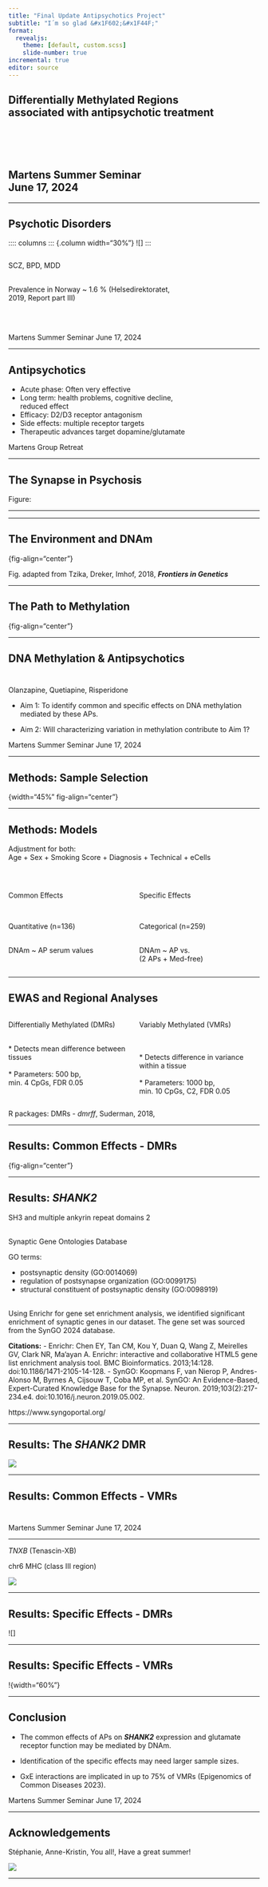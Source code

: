 ```yaml
---
title: "Final Update Antipsychotics Project"
subtitle: "I´m so glad &#x1F602;&#x1F44F;"
format: 
  revealjs:
    theme: [default, custom.scss]
    slide-number: true
incremental: true
editor: source
---
```


## Differentially Methylated Regions <br> associated with antipsychotic treatment <br> <br> <br> <br> <br> Martens Summer Seminar <br> June 17, 2024 {background-color="black" background-image="img/summerFlowers.jpg" background-size="cover" background-opacity="0.7"}

---

## Psychotic Disorders<br>

:::: columns
::: {.column width="30%"}
![]
:::

::: {.column width="70%"}
<p>[SCZ, BPD, MDD]{.highlight}</p>

<br> Prevalence in Norway \~ 1.6 % (Helsedirektoratet, 2019, Report part III) <br><br>  <br>   

:::

::: footer
Martens Summer Seminar June 17, 2024
:::
---

## Antipsychotics <br>

::: {.nonincremental}

-  Acute phase: Often very effective<br>
-  Long term: health problems, cognitive decline,<br> reduced effect<br>
-  Efficacy: D2/D3 receptor antagonism <br>
-  Side effects: multiple receptor targets<br>
-  Therapeutic advances target dopamine/glutamate 

:::


::: footer
Martens Group Retreat

:::


---

## The Synapse in Psychosis





::: footer
Figure: 
:::

---





---


## The Environment and DNAm

{fig-align="center"}

::: footer
Fig. adapted from Tzika, Dreker, Imhof, 2018, ***Frontiers in Genetics***
:::

---


## The Path to Methylation 

{fig-align="center"}




---


## DNA Methylation & Antipsychotics <br> <br>

<p>[Olanzapine, Quetiapine, Risperidone]{.highlight}</p>

::: {.nonincremental}
 

-  Aim 1: To identify common and specific effects on DNA methylation mediated by these APs.

-  Aim 2: Will characterizing variation in methylation contribute to Aim 1? 

:::

::: footer
Martens Summer Seminar June 17, 2024
:::


---


## Methods: Sample Selection {.nostretch}

{width="45%" fig-align="center"}

---

## Methods: Models

Adjustment for both: <br> Age + Sex + Smoking Score + Diagnosis + Technical + eCells

:::: columns
::: {.column width="50%"}
<br>

<p>[Common Effects]{.highlight}</p>

<br>

Quantitative (n=136) <br> <br>

DNAm \~ AP serum values

:::

::: {.column width="50%"}
<br>

<p>[Specific Effects]{.highlight}</p>

<br>

Categorical (n=259) <br> <br>

DNAm \~ AP vs. <br> (2 APs + Med-free)
:::

::::

---

## EWAS and Regional Analyses

:::: columns
::: {.column width="50%"}
<p>[Differentially Methylated (DMRs)]{.highlight}</p>

<br> * Detects mean difference between tissues <br><br> * Parameters: 500 bp, <br> min. 4 CpGs, FDR 0.05
:::

::: {.column width="50%"}
<p>[Variably Methylated (VMRs)]{.highlight}</p>

<br> <br> * Detects difference in variance within a tissue <br><br> * Parameters: 1000 bp, <br> min. 10 CpGs, C2, FDR 0.05
:::

::::

::: footer
R packages: DMRs - *dmrff*, Suderman, 2018,
:::

---

## Results: Common Effects - DMRs

{fig-align="center"}

---

## Results: *SHANK2* <br>

SH3 and multiple ankyrin repeat domains 2 <br><br>

Synaptic Gene Ontologies Database

<p>[GO terms:]{.highlight}</p> 

::: {.nonincremental}

-  postsynaptic density (GO:0014069) <br> 
-  regulation of postsynapse organization (GO:0099175) <br> 
-  structural constituent of postsynaptic density (GO:0098919) <br> <br> 

:::

Using Enrichr for gene set enrichment analysis, we identified significant enrichment of synaptic genes in our dataset. The gene set was sourced from the SynGO 2024 database. 

**Citations:**
- Enrichr: Chen EY, Tan CM, Kou Y, Duan Q, Wang Z, Meirelles GV, Clark NR, Ma'ayan A. Enrichr: interactive and collaborative HTML5 gene list enrichment analysis tool. BMC Bioinformatics. 2013;14:128. doi:10.1186/1471-2105-14-128.
- SynGO: Koopmans F, van Nierop P, Andres-Alonso M, Byrnes A, Cijsouw T, Coba MP, et al. SynGO: An Evidence-Based, Expert-Curated Knowledge Base for the Synapse. Neuron. 2019;103(2):217-234.e4. doi:10.1016/j.neuron.2019.05.002.

::: footer

https://www.syngoportal.org/

:::

---

## Results: The *SHANK2* DMR

![](img/SerumValues_SHANK2.png)

---

## Results: Common Effects - VMRs<br><br>



:::: footer
Martens Summer Seminar June 17, 2024
:::: 

---

<p>[*TNXB* (Tenascin-XB)]{.highlight}</p> chr6 MHC (class III region)

:::: {layout-ncol=1}




![](img/TNXB_ref.png)


::::

---

## Results: Specific Effects - DMRs<br>

![]{width="60%"}

---

## Results: Specific Effects - VMRs<br>

!{width="60%"}

---

## Conclusion

::: {.incremental}

-  The common effects of APs on ***SHANK2*** expression and glutamate receptor function may be mediated by DNAm. 

-  Identification of the specific effects may need larger sample sizes.  

-  GxE interactions are implicated in up to 75% of VMRs (Epigenomics of Common Diseases 2023). 

:::

::: footer
Martens Summer Seminar June 17, 2024
:::

---

## Acknowledgements

Stéphanie, Anne-Kristin, You all!, Have a great summer!

![](img/Watermelon.jpeg){fig-align="center"}

---

